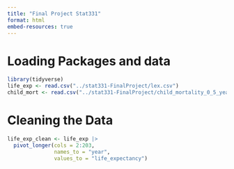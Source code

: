 ```yaml
---
title: "Final Project Stat331"
format: html
embed-resources: true
---
```


# Loading Packages and data

```r
library(tidyverse)
life_exp <- read.csv("../stat331-FinalProject/lex.csv")
child_mort <- read.csv("../stat331-FinalProject/child_mortality_0_5_year_olds_dying_per_1000_born.csv")
```

# Cleaning the Data 

```r
life_exp_clean <- life_exp |>
  pivot_longer(cols = 2:203,
               names_to = "year",
               values_to = "life_expectancy")

```

